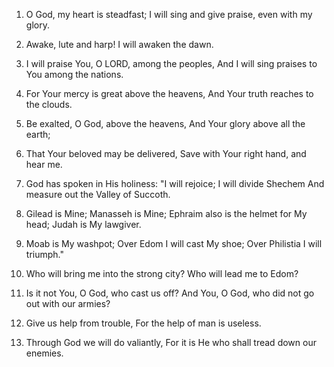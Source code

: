 
1. O God, my heart is steadfast; I will sing and give praise, even with my glory.

2. Awake, lute and harp! I will awaken the dawn.

3. I will praise You, O LORD, among the peoples, And I will sing praises to You among the nations.

4. For Your mercy is great above the heavens, And Your truth reaches to the clouds.

5. Be exalted, O God, above the heavens, And Your glory above all the earth;

6. That Your beloved may be delivered, Save with Your right hand, and hear me.

7. God has spoken in His holiness: "I will rejoice; I will divide Shechem And measure out the Valley of Succoth.

8. Gilead is Mine; Manasseh is Mine; Ephraim also is the helmet for My head; Judah is My lawgiver.

9. Moab is My washpot; Over Edom I will cast My shoe; Over Philistia I will triumph."

10. Who will bring me into the strong city? Who will lead me to Edom?

11. Is it not You, O God, who cast us off? And You, O God, who did not go out with our armies?

12. Give us help from trouble, For the help of man is useless.

13. Through God we will do valiantly, For it is He who shall tread down our enemies.


